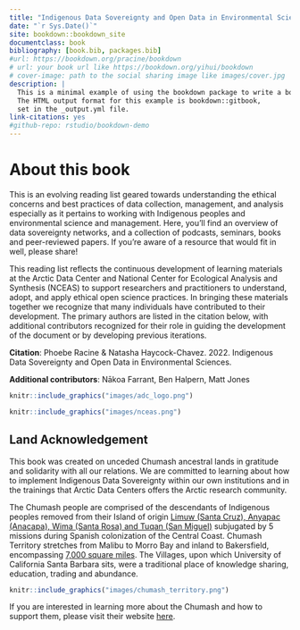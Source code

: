 ```yaml
--- 
title: "Indigenous Data Sovereignty and Open Data in Environmental Sciences"
date: "`r Sys.Date()`"
site: bookdown::bookdown_site
documentclass: book
bibliography: [book.bib, packages.bib]
#url: https://bookdown.org/pracine/bookdown
# url: your book url like https://bookdown.org/yihui/bookdown
# cover-image: path to the social sharing image like images/cover.jpg
description: |
  This is a minimal example of using the bookdown package to write a book.
  The HTML output format for this example is bookdown::gitbook,
  set in the _output.yml file.
link-citations: yes
#github-repo: rstudio/bookdown-demo
---
```


# About this book {-}

This is an evolving reading list geared towards understanding the ethical concerns and best practices of data collection, management, and analysis especially as it pertains to working with Indigenous peoples and environmental science and management. Here, you’ll find an overview of data sovereignty networks, and a collection of podcasts, seminars, books and peer-reviewed papers. If you’re aware of a resource that would fit in well, please share!

This reading list reflects the continuous development of learning materials at the Arctic Data Center and National Center for Ecological Analysis and Synthesis (NCEAS) to support researchers and practitioners to understand, adopt, and apply ethical open science practices. In bringing these materials together we recognize that many individuals have contributed to their development. The primary authors are listed in the citation below, with additional contributors recognized for their role in guiding the development of the document or by developing previous iterations.

**Citation**: Phoebe Racine & Natasha Haycock-Chavez. 2022. Indigenous Data Sovereignty and Open Data in Environmental Sciences.

**Additional contributors**: Nākoa Farrant, Ben Halpern, Matt Jones


```r
knitr::include_graphics("images/adc_logo.png")

```
```r
knitr::include_graphics("images/nceas.png")

```

## Land Acknowledgement {-}

This book was created on unceded Chumash ancestral lands in gratitude and solidarity with all our relations. We are committed to learning about how to implement Indigenous Data Sovereignty within our own institutions and in the trainings that Arctic Data Centers offers the Arctic research community.

The Chumash people are comprised of the descendants of Indigenous peoples removed from their Island of origin [Limuw (Santa Cruz), Anyapac (Anacapa), Wima (Santa Rosa) and Tuqan (San Miguel)](https://external.as.ucsb.edu/land-acknowledgment/) subjugated by 5 missions during Spanish colonization of the Central Coast. Chumash Territory stretches from Malibu to Morro Bay and inland to Bakersfield, encompassing [7,000 square miles](https://www.santaynezchumash.org/chumash-history). The Villages, upon which University of California Santa Barbara sits, were a traditional place of knowledge sharing, education, trading and abundance.

```r
knitr::include_graphics("images/chumash_territory.png")

```

If you are interested in learning more about the Chumash and how to support them, please visit their website [here](https://www.wishtoyo.org/).
